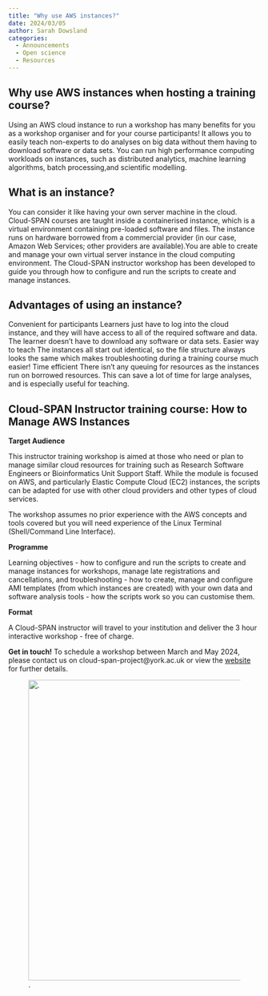 ```yaml
---
title: "Why use AWS instances?"
date: 2024/03/05
author: Sarah Dowsland
categories:
  - Announcements
  - Open science
  - Resources
---
```


## Why use AWS instances when hosting a training course? 

Using an AWS cloud instance to run a workshop has many benefits for you as a workshop organiser and for your course participants! It allows you to easily teach non-experts to do analyses on big data without them having to download software or data sets. You can run high performance computing workloads on instances, such as distributed analytics, machine learning algorithms, batch processing,and scientific modelling.

## What is an instance?

You can consider it like having your own server machine in the cloud. Cloud-SPAN courses are taught inside a containerised instance, which is a virtual environment containing pre-loaded software and files. The instance runs on hardware borrowed from a commercial provider (in our case, Amazon Web Services; other providers are available).You are able to create and manage your own virtual server instance in the cloud computing environment. The Cloud-SPAN instructor workshop has been developed to guide you through how to configure and run the scripts to create and manage instances.

## Advantages of using an instance?

Convenient for participants Learners just have to log into the cloud instance, and they will have access to all of the required software and data. The learner doesn’t have to download any software or data sets.
Easier way to teach The instances all start out identical, so the file structure always looks the same which makes troubleshooting during a training course much easier!
Time efficient There isn’t any queuing for resources as the instances run on borrowed resources. This can save a lot of time for large analyses, and is especially useful for teaching.

## Cloud-SPAN Instructor training course: How to Manage AWS Instances

**Target Audience** 

This instructor training workshop is aimed at those who need or plan to manage similar cloud resources for training such as Research Software Engineers or Bioinformatics Unit Support Staff. While the module is focused on AWS, and particularly Elastic Compute Cloud (EC2) instances, the scripts can be adapted for use with other cloud providers and other types of cloud services.

The workshop assumes no prior experience with the AWS concepts and tools covered but you will need experience of the Linux Terminal (Shell/Command Line Interface).

**Programme**

Learning objectives
- how to configure and run the scripts to create and manage instances for workshops, manage late registrations and cancellations, and troubleshooting
- how to create, manage and configure AMI templates (from which instances are created) with your own data and software analysis tools
- how the scripts work so you can customise them.

**Format**

A Cloud-SPAN instructor will travel to your institution and deliver the 3 hour interactive workshop - free of charge. 


**Get in touch!** 
To schedule a workshop between March and May 2024, please contact us on cloud-span-project@york.ac.uk or view the [website](https://cloud-span.york.ac.uk/upcoming/How%20to%20manage%20AWS%20Instances/) for further details. 

![.](../../images/logo_cloud_only.PNG){fig-alt="A graphic showing the Cloud-SPAN logo." width="600"} 
